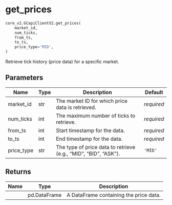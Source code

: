 # get_prices { #pygcapi.core_v2.GCapiClientV2.get_prices }

```python
core_v2.GCapiClientV2.get_prices(
    market_id,
    num_ticks,
    from_ts,
    to_ts,
    price_type='MID',
)
```

Retrieve tick history (price data) for a specific market.

## Parameters {.doc-section .doc-section-parameters}

| Name       | Type   | Description                                                     | Default    |
|------------|--------|-----------------------------------------------------------------|------------|
| market_id  | str    | The market ID for which price data is retrieved.                | _required_ |
| num_ticks  | int    | The maximum number of ticks to retrieve.                        | _required_ |
| from_ts    | int    | Start timestamp for the data.                                   | _required_ |
| to_ts      | int    | End timestamp for the data.                                     | _required_ |
| price_type | str    | The type of price data to retrieve (e.g., "MID", "BID", "ASK"). | `'MID'`    |

## Returns {.doc-section .doc-section-returns}

| Name   | Type         | Description                            |
|--------|--------------|----------------------------------------|
|        | pd.DataFrame | A DataFrame containing the price data. |